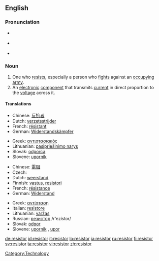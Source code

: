 ==English==

===Pronunciation===
* {{a|UK}} {{IPA|/rɪ'zɪstə/}}
* {{a|US}} {{IPA|/rɪ'zɪstɚ/}}
* {{rhymes|ɪstə(r)}}

===Noun===
{{en-noun}}

# One who [[resist]]s, especially a person who [[fight]]s against an [[occupy]]ing [[army]].
# An [[electronic]] [[component]] that transmits [[current]] in direct proportion to the [[voltage]] across it.

====Translations====
{{trans-top|One who resists, especially a person who fights against an occupying army}}
* Chinese: [[反抗]][[者]]
* Dutch: [[verzetsstrijder]] {{m}}
* French: [[résistant]] {{m}}
* German: [[Widerstandskämpfer]] {{m}}
{{trans-mid}}
* Greek: [[αντιστασιακός]] {{m}}
* Lithuanian: [[pasipriešinimo narys]] {{m}}
* Slovak: [[odporca]] {{m}}
* Slovene: [[upornik]] {{m}}
{{trans-bottom}}

{{trans-top|An electronic component that transmits current in direct proportion to the voltage across it}}
* Chinese: [[電阻]]
* Czech: {{t|cs|odpor|m}}
* Dutch: [[weerstand]] {{m}}
* Finnish: [[vastus]], [[resistori]]
* French: [[résistance]] {{f}}
* German: [[Widerstand]] {{m}}
{{trans-mid}}
* Greek: [[αντίσταση]] {{f}}
* Italian: [[resistore]] {{m}}
* Lithuanian: [[varžas]] {{f}}
* Russian: [[резистор]] /r'ezístor/ {{m}}
* Slovak: [[odpor]] {{m}}
* Slovene: [[upornik]] {{m}}, [[upor]] {{m}}
{{trans-bottom}}

[[Category:Technology]]

[[de:resistor]]
[[id:resistor]]
[[it:resistor]]
[[lo:resistor]]
[[ja:resistor]]
[[ru:resistor]]
[[fi:resistor]]
[[sv:resistor]]
[[ta:resistor]]
[[vi:resistor]]
[[zh:resistor]]